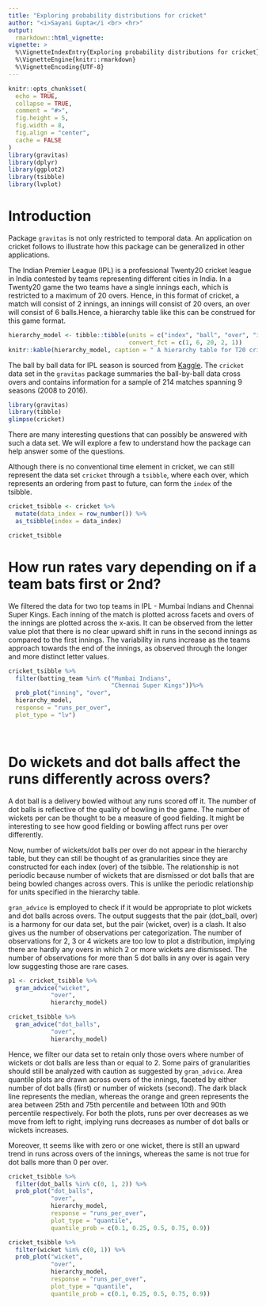 ```yaml
---
title: "Exploring probability distributions for cricket"
author: "<i>Sayani Gupta</i <br> <hr>"
output: 
  rmarkdown::html_vignette:
vignette: >
  %\VignetteIndexEntry{Exploring probability distributions for cricket}
  %\VignetteEngine{knitr::rmarkdown}
  %\VignetteEncoding{UTF-8}
---
```

<!-- #Example vignette: 
https://github.com/njtierney/naniar/blob/master/vignettes/getting-started-w-naniar.Rmd -->
```r
knitr::opts_chunk$set(
  echo = TRUE,
  collapse = TRUE,
  comment = "#>",
  fig.height = 5,
  fig.width = 8,
  fig.align = "center",
  cache = FALSE
)
library(gravitas)
library(dplyr)
library(ggplot2)
library(tsibble)
library(lvplot)
```

# Introduction

Package `gravitas` is not only restricted to temporal data. An application on cricket follows to illustrate how this package can be generalized in other applications. 


The Indian Premier League (IPL) is a professional Twenty20 cricket league in India contested by teams representing different cities in India. In a Twenty20 game the two teams have a single innings each, which is restricted to a maximum of 20 overs. Hence, in this format of cricket, a match will consist of 2 innings, an innings will consist of 20 overs, an over will consist of 6 balls.Hence, a hierarchy table like this can be construed for this game format.

```r
hierarchy_model <- tibble::tibble(units = c("index", "ball", "over", "inning", "match"), 
                                  convert_fct = c(1, 6, 20, 2, 1))
knitr::kable(hierarchy_model, caption = " A hierarchy table for T20 cricket", format = "html")
```


The ball by ball data for IPL season is sourced from [Kaggle](https://www.kaggle.com/josephgpinto/ipl-data-analysis/data). The `cricket` data set in the `gravitas` package summaries the ball-by-ball data cross overs and contains information for a sample of 214 matches spanning 9 seasons (2008 to 2016). 

```r
library(gravitas)
library(tibble)
glimpse(cricket)
```


There are many interesting questions that can possibly be answered with such a data set. We will explore a few to understand how the package can help answer some of the questions.


<!-- Mumbai Indians(MI) and Delhi Daredevils (DD) are two teams which played from 2010 to 2015, in which MI always qualified in top 4, and DD never made it to top 4. It would be interesting to see the difference in their strategies throughout all matches in these seasons. The following two questions might help us partially understand their strategies/performances.  -->

<!-- - Q1: How their run rates vary depending on if they bat first or 2nd? -->

<!-- <!-- - Q2: Is there a chance that they are more likely to win if they bat first? --> 
<!-- - Q2: Which team is more consistent in their approach in terms of run rate across different overs of the innings? -->

Although there is no conventional time element in cricket, we can still represent the data set `cricket` through a `tsibble`, where each over, which represents an ordering from past to future, can form the `index` of the tsibble.  



```r
cricket_tsibble <- cricket %>%
  mutate(data_index = row_number()) %>%
  as_tsibble(index = data_index)

cricket_tsibble
```


# How run rates vary depending on if a team bats first or 2nd?

We filtered the data for two top teams in IPL - Mumbai Indians and Chennai Super Kings. 
Each inning of the match is plotted across facets and overs of the innings are plotted across the x-axis. It can be observed from the letter value plot that there is no clear upward shift in runs in the second innings as compared to the first innings. The variability in runs increase as the teams approach towards the end of the innings, as observed through the longer and more distinct letter values.
  
```r
cricket_tsibble %>%
  filter(batting_team %in% c("Mumbai Indians",
                             "Chennai Super Kings"))%>%
  prob_plot("inning", "over",
  hierarchy_model,
  response = "runs_per_over",
  plot_type = "lv")
```

<!-- # Is there a chance that they are more likely to win if they bat first? -->


<!-- ```{r} -->
<!-- cricket_tsibble %>% -->
<!--   filter(batting_team %in% c("Mumbai Indians", -->
<!--                              "Chennai Super Kings"))%>% -->
<!--   mutate(win = if_else(winner_team == "batting_team", 1, 0), -->
<!--          bat_first = if_else(inning == 1, 1, 0)) %>%  -->
<!--   prob_plot("bat_first", "win", -->
<!--   hierarchy_model, -->
<!--   response = "runs_per_over", -->
<!--   plot_type = "lv") -->
<!-- ``` -->
<br>

# Do wickets and dot balls affect the runs differently across overs?

A dot ball is a delivery bowled without any runs scored off it. The number of dot balls is reflective of the quality of bowling in the game. The number of wickets per can be thought to be a measure of good fielding. It might be interesting to see how good fielding or bowling affect runs per over differently.

Now, number of wickets/dot balls per over do not appear in the hierarchy table, but they can still be thought of as granularities since they are constructed for each index (over) of the tsibble. The relationship is not periodic because number of wickets that are dismissed or dot balls that are being bowled changes across overs. This is unlike the periodic relationship for units specified in the hierarchy table. 

`gran_advice` is employed to check if it would be appropriate to plot wickets and dot balls across overs. The output suggests that the pair (dot_ball, over) is a harmony for our data set, but the pair (wicket, over) is a clash. It also gives us the number of observations per categorization. The number of observations for 2, 3 or 4 wickets are too low to plot a distribution, implying there are hardly any overs in which 2 or more wickets are dismissed.  The number of observations for more than 5 dot balls in any over is again very low suggesting those are rare cases.


```r
p1 <- cricket_tsibble %>%
  gran_advice("wicket",
            "over",
            hierarchy_model)
```

```r
cricket_tsibble %>%
  gran_advice("dot_balls",
            "over",
            hierarchy_model)
```


Hence, we filter our data set to retain only those overs where number of wickets or dot balls are less than or equal to 2. Some pairs of granularities should still be analyzed with caution as suggested by `gran_advice`. Area quantile plots are drawn across overs of the innings, faceted by either number of dot balls (first) or number of wickets (second). The dark black line represents the median, whereas the orange and green represents the area between 25th and 75th percentile and between 10th and 90th percentile respectively. For both the plots, runs per over decreases as we move from left to right, implying runs decreases as number of dot balls or wickets increases.


Moreover, tt seems like with zero or one wicket, there is still an upward trend in runs across overs of the innings, whereas the same is not true for dot balls more than 0 per over.



```r
cricket_tsibble %>% 
  filter(dot_balls %in% c(0, 1, 2)) %>%
  prob_plot("dot_balls",
            "over",
            hierarchy_model,
            response = "runs_per_over",
            plot_type = "quantile",
            quantile_prob = c(0.1, 0.25, 0.5, 0.75, 0.9))


```

```r
cricket_tsibble %>% 
  filter(wicket %in% c(0, 1)) %>%
  prob_plot("wicket",
            "over",
            hierarchy_model,
            response = "runs_per_over",
            plot_type = "quantile",
            quantile_prob = c(0.1, 0.25, 0.5, 0.75, 0.9))

```

<!-- ```{r} -->
<!-- cricket_tsibble %>% -->
<!--   filter(batting_team == "Mumbai Indians") %>%  -->
<!--     prob_plot("inning", "over", -->
<!--              hierarchy_model, -->
<!--              response = "runs_per_over", -->
<!--              plot_type = "lv") -->

<!-- cricket_tsibble %>% -->
<!--   filter(batting_team == "Delhi Daredevils") %>%  -->
<!--     prob_plot("inning", "over", -->
<!--              hierarchy_model, -->
<!--              response = "runs_per_over", -->
<!--              plot_type = "lv") -->
<!-- ``` -->




